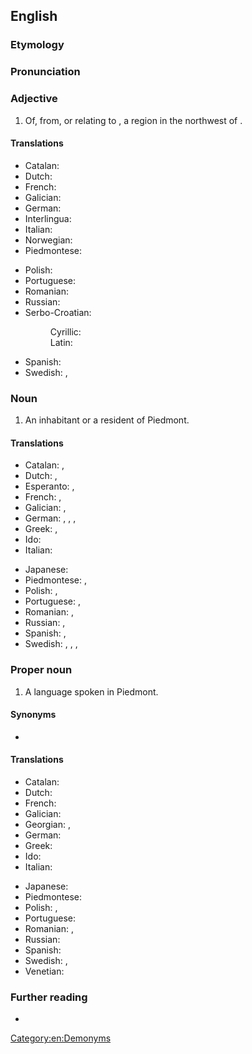 ==English==
{{wikipedia}}

===Etymology===
{{suffix|en|Piedmont|ese}}

===Pronunciation===
{{rfp|en}}

===Adjective===
{{en-adj|-}}

# Of, from, or relating to {{l|en|Piedmont}}, a region in the northwest of {{l|en|Italy}}.

====Translations====
{{trans-top|of, from, or relating to Piedmont}}
* Catalan: {{t+|ca|piemontès}}
* Dutch: {{t+|nl|Piëmontees}}
* French: {{t+|fr|piémontais}}
* Galician: {{t+|gl|piemontés}}
* German: {{t|de|piemontesisch}}
* Interlingua: {{t|ia|pedemontese}}
* Italian: {{t+|it|piemontese}}
* Norwegian: {{t|no|piemontesisk}}
* Piedmontese: {{t|pms|piemontèis}}
{{trans-mid}}
* Polish: {{t+|pl|piemoncki}}
* Portuguese: {{t+|pt|piemontês}}
* Romanian: {{t|ro|piemontez}}
* Russian: {{t+|ru|пьемо́нтский|sc=Cyrl}}
* Serbo-Croatian:
*: Cyrillic: {{t|sh|пијѐмонтскӣ|sc=Cyrl}}
*: Latin: {{t+|sh|pijèmontskī}}
* Spanish: {{t+|es|piamontés}}
* Swedish: {{t|sv|piemontesisk}}, {{t|sv|piedmontesisk}}
{{trans-bottom}}

===Noun===
{{en-noun|Piedmontese}}

# An inhabitant or a resident of Piedmont.

====Translations====
{{trans-top|inhabitant}}
* Catalan: {{t+|ca|piemontès|m}}, {{t+|ca|piemontesa|f}}
* Dutch: {{t+|nl|Piëmontees|m}}, {{t|nl|Piëmontese|f}}
* Esperanto: {{t|eo|piemontano}} {{qualifier|man or woman}}, {{t|eo|piemontanino}} {{qualifier|woman}}
* French: {{t+|fr|Piémontais|m}}, {{t+|fr|Piémontaise|f}}
* Galician: {{t+|gl|piemontés|m}}, {{t|gl|piemontesa|f}}
* German: {{t|de|Piemonteser|m}}, {{t|de|Piemonteserin|f}}, {{t|de|Piemontese|m}}, {{t|de|Piemontesin|f}}
* Greek: {{t|el|Πιεμοντέζος|m}}, {{t|el|Πιεμοντέζα|f}}
* Ido: {{t+|io|Piemontano}}
* Italian: {{t+|it|piemontese|m|f}}
{{trans-mid}}
* Japanese: {{t|ja|ピエモンテ人|tr=piemonte-jin|sc=Jpan}}
* Piedmontese: {{t|pms|piemontèis|m}}, {{t|pms|piemontèisa|f}}
* Polish: {{t+|pl|Piemontczyk|m}}, {{t+|pl|Piemontka|f}}
* Portuguese: {{t+|pt|piemontês|m}}, {{t|pt|piemontesa|f}}
* Romanian: {{t|ro|piemontez|m}}, {{t|ro|piemonteză|f}}
* Russian: {{t+|ru|пьемо́нтец|m}}, {{t|ru|пьемо́нтка|f|sc=Cyrl}}
* Spanish: {{t+|es|piamontés|m}}, {{t+|es|piamontesa|f}}
* Swedish: {{t|sv|piemontesare|c}}, {{t|sv|piedmontesare|c}} {{qualifier|man or woman}}, {{t+|sv|piemontesiska|c}}, {{t+|sv|piedmontesiska|c}} {{qualifier|woman}}
{{trans-bottom}}

===Proper noun===
{{en-proper noun}}

# A {{l|en|Gallo-Italic}} language spoken in Piedmont.

====Synonyms====
* {{l|en|Piemontese}}

====Translations====
{{trans-top|language}}
* Catalan: {{t+|ca|piemontès|m}}
* Dutch: {{t+|nl|Piëmontees|n}}
* French: {{t+|fr|piémontais|m}}
* Galician: {{t+|gl|piemontés|m}}
* Georgian: {{t|ka|პიემონტური}}, {{t|ka|პიემონტური ენა}}
* German: {{t+|de|Piemontesisch|n}}
* Greek: {{t+|el|πιεμοντέζικα|n-p}}
* Ido: {{t+|io|Piemontana}}
* Italian: {{t+|it|piemontese|m}}
{{trans-mid}}
* Japanese: {{t+|ja|ピエモンテ語|tr=piemonte-go|sc=Jpan}}
* Piedmontese: {{t|pms|piemontèis|m}}
* Polish: {{t+|pl|piemoncki|m}}, {{t|pl|język piemoncki|m}}
* Portuguese: {{t+|pt|piemontês|m}}
* Romanian: {{t|ro|piemonteză|f}}, {{t|ro|limba piemonteză|f}}
* Russian: {{t+|ru|пьемо́нтский|m}}
* Spanish: {{t+|es|piamontés|m}}
* Swedish: {{t+|sv|piemontesiska|c}}, {{t+|sv|piedmontesiska|c}}
* Venetian: {{t+|vec|piemontexe|m}}
{{trans-bottom}}

===Further reading===
* {{ethnologue|code=pms}}

[[Category:en:Demonyms]]